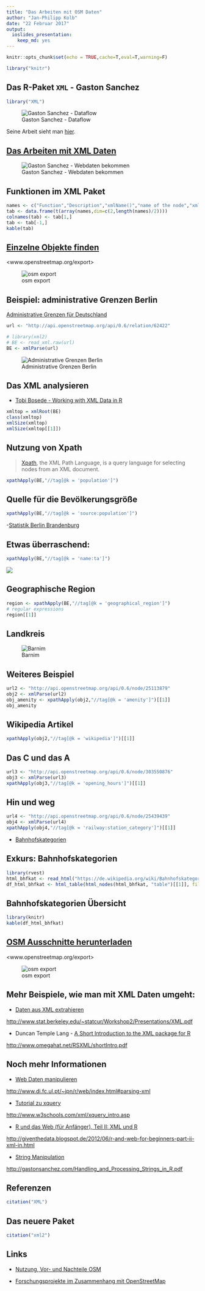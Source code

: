 ```yaml
---
title: "Das Arbeiten mit OSM Daten"
author: "Jan-Philipp Kolb"
date: "22 Februar 2017"
output: 
  ioslides_presentation: 
    keep_md: yes
---
```


```r
knitr::opts_chunk$set(echo = TRUE,cache=T,eval=T,warning=F)
```




```r
library("knitr")
```




## Das R-Paket `XML` - Gaston Sanchez

```r
library("XML")
```

![Gaston Sanchez - Dataflow](figure/GastonSanchez2.png)

Seine Arbeit sieht man [hier](http://gastonsanchez.com/).


## [Das Arbeiten mit XML Daten](https://github.com/gastonstat/tutorial-R-web-data/blob/master/04-parsing-xml/04-parsing-xml.pdf)

![Gaston Sanchez - Webdaten bekommen](figure/GastonSanchez3.PNG)


## Funktionen im XML Paket

```r
names <- c("Function","Description","xmlName()","name of the node","xmlSize()","number of subnodes","xmlAttrs()","named character vector of all attributes","xmlGetAttr()","value of a single attribute","xmlValue()","contents of a leaf node","xmlParent()","name of parent node","xmlAncestors()","name of ancestor nodes","getSibling()","siblings to the right or to the left","xmlNamespace()","the namespace (if there’s one)")
tab <- data.frame(t(array(names,dim=c(2,length(names)/2))))
colnames(tab) <- tab[1,]
tab <- tab[-1,]
kable(tab)
```


## [Einzelne Objekte finden](http://www.openstreetmap.org/export)

<www.openstreetmap.org/export>

![osm export](figure/admgrBer.PNG)


## Beispiel: administrative Grenzen Berlin

[Administrative Grenzen für Deutschland](http://wiki.openstreetmap.org/wiki/DE:Grenze#Bundesl.C3.A4ndergrenze_-_admin_level.3D4)

```r
url <- "http://api.openstreetmap.org/api/0.6/relation/62422"
```

```r
# library(xml2)
# BE <- read_xml.raw(url)
BE <- xmlParse(url)
```

![Administrative Grenzen  Berlin](https://raw.githubusercontent.com/Japhilko/GeoData/master/data/figure/ExampleAdmBE.PNG)

## Das XML analysieren

- [Tobi Bosede - Working with XML Data in R](http://www.informit.com/articles/article.aspx?p=2215520)

```r
xmltop = xmlRoot(BE)
class(xmltop)
xmlSize(xmltop)
xmlSize(xmltop[[1]])
```


## Nutzung von Xpath

> [Xpath](https://de.wikipedia.org/wiki/XPath), the XML Path Language, is a query language for selecting nodes from an XML document. 

```r
xpathApply(BE,"//tag[@k = 'population']")
```


## Quelle für die Bevölkerungsgröße

```r
xpathApply(BE,"//tag[@k = 'source:population']")
```

-[Statistik Berlin Brandenburg](https://www.statistik-berlin-brandenburg.de/datenbank/inhalt-datenbank.asp)

## Etwas überraschend: 

```r
xpathApply(BE,"//tag[@k = 'name:ta']")
```

![](figure/OSMBerta.png)

## Geographische Region

```r
region <- xpathApply(BE,"//tag[@k = 'geographical_region']")
# regular expressions
region[[1]]
```

## Landkreis

![Barnim](figure/Barnim.png)


## Weiteres Beispiel

```r
url2 <- "http://api.openstreetmap.org/api/0.6/node/25113879"
obj2 <- xmlParse(url2)
obj_amenity <- xpathApply(obj2,"//tag[@k = 'amenity']")[[1]]
obj_amenity
```

## Wikipedia Artikel

```r
xpathApply(obj2,"//tag[@k = 'wikipedia']")[[1]]
```

## Das C und das A

```r
url3 <- "http://api.openstreetmap.org/api/0.6/node/303550876"
obj3 <- xmlParse(url3)
xpathApply(obj3,"//tag[@k = 'opening_hours']")[[1]]
```

## Hin und weg

```r
url4 <- "http://api.openstreetmap.org/api/0.6/node/25439439"
obj4 <- xmlParse(url4)
xpathApply(obj4,"//tag[@k = 'railway:station_category']")[[1]]
```

- [Bahnhofskategorien](https://de.wikipedia.org/wiki/Bahnhofskategorie)

## Exkurs: Bahnhofskategorien

```r
library(rvest)
html_bhfkat <- read_html("https://de.wikipedia.org/wiki/Bahnhofskategorie")
df_html_bhfkat <- html_table(html_nodes(html_bhfkat, "table")[[1]], fill = TRUE)
```

## Bahnhofskategorien Übersicht

```r
library(knitr)
kable(df_html_bhfkat)
```


## [OSM Ausschnitte herunterladen](http://www.openstreetmap.org/export)

<www.openstreetmap.org/export>

![osm export](http://www.azavea.com/blogs/atlas/wp-content/uploads/2015/11/openstreetmap_export-1024x505.png)

## Mehr Beispiele, wie man mit XML Daten umgeht:


- [Daten aus XML extrahieren](http://www.stat.berkeley.edu/~statcur/Workshop2/Presentations/XML.pdf)

<http://www.stat.berkeley.edu/~statcur/Workshop2/Presentations/XML.pdf>

- Duncan Temple Lang - [A Short Introduction to the XML package for R](http://www.omegahat.net/RSXML/shortIntro.pdf)

<http://www.omegahat.net/RSXML/shortIntro.pdf>

## Noch mehr Informationen

- [Web Daten manipulieren](http://www.di.fc.ul.pt/~jpn/r/web/index.html#parsing-xml)

<http://www.di.fc.ul.pt/~jpn/r/web/index.html#parsing-xml>

- [Tutorial zu xquery](http://www.w3schools.com/xml/xquery_intro.asp)

<http://www.w3schools.com/xml/xquery_intro.asp>

- [R und das Web (für Anfänger), Teil II: XML und R](http://giventhedata.blogspot.de/2012/06/r-and-web-for-beginners-part-ii-xml-in.html)

<http://giventhedata.blogspot.de/2012/06/r-and-web-for-beginners-part-ii-xml-in.html>

- [String Manipulation](http://gastonsanchez.com/Handling_and_Processing_Strings_in_R.pdf)

<http://gastonsanchez.com/Handling_and_Processing_Strings_in_R.pdf>

## Referenzen

```r
citation("XML")
```

## Das neuere Paket

```r
citation("xml2")
```


## Links

- [Nutzung, Vor- und Nachteile OSM](https://www.e-education.psu.edu/geog585/node/738)

- [Forschungsprojekte im Zusammenhang mit OpenStreetMap](http://wiki.openstreetmap.org/wiki/Research)